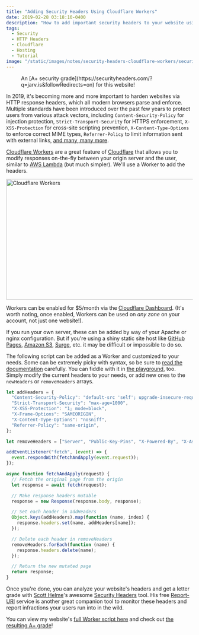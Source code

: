 ```yaml
---
title: "Adding Security Headers Using Cloudflare Workers"
date: 2019-02-28 03:18:10-0400
description: "How to add important security headers to your website using Cloudflare Workers before delivering the response to the user."
tags:
  - Security
  - HTTP Headers
  - Cloudflare
  - Hosting
  - Tutorial
image: "/static/images/notes/security-headers-cloudflare-workers/security-headers.png"
---
```


<Figure
  src="/public/static/images/notes/security-headers-cloudflare-workers/security-headers.png"
  width="700"
  height="275"
  priority
>
  An [A+ security grade](https://securityheaders.com/?q=jarv.is&amp;followRedirects=on) for this website!
</Figure>

In 2019, it's becoming more and more important to harden websites via HTTP response headers, which all modern browsers parse and enforce. Multiple standards have been introduced over the past few years to protect users from various attack vectors, including `Content-Security-Policy` for injection protection, `Strict-Transport-Security` for HTTPS enforcement, `X-XSS-Protection` for cross-site scripting prevention, `X-Content-Type-Options` to enforce correct MIME types, `Referrer-Policy` to limit information sent with external links, [and many, many more](https://www.netsparker.com/whitepaper-http-security-headers/).

[Cloudflare Workers](https://www.cloudflare.com/products/cloudflare-workers/) are a great feature of [Cloudflare](https://www.cloudflare.com/) that allows you to modify responses on-the-fly between your origin server and the user, similar to [AWS Lambda](https://aws.amazon.com/lambda/) (but much simpler). We'll use a Worker to add the headers.

<Image
  src="/public/static/images/notes/security-headers-cloudflare-workers/cf-workers.png"
  width="650"
  height="325"
  alt="Cloudflare Workers"
/>

Workers can be enabled for $5/month via the [Cloudflare Dashboard](https://dash.cloudflare.com/). (It's worth noting, once enabled, Workers can be used on _any zone_ on your account, not just one website!).

If you run your own server, these can be added by way of your Apache or nginx configuration. But if you're using a shiny static site host like [GitHub Pages](https://pages.github.com/), [Amazon S3](https://aws.amazon.com/s3/), [Surge](https://surge.sh/), etc. it may be difficult or impossible to do so.

The following script can be added as a Worker and customized to your needs. Some can be extremely picky with syntax, so be sure to [read the documentation](https://www.netsparker.com/whitepaper-http-security-headers/) carefully. You can fiddle with it in [the playground](https://cloudflareworkers.com/), too. Simply modify the current headers to your needs, or add new ones to the `newHeaders` or `removeHeaders` arrays.

```js showLineNumbers
let addHeaders = {
  "Content-Security-Policy": "default-src 'self'; upgrade-insecure-requests",
  "Strict-Transport-Security": "max-age=1000",
  "X-XSS-Protection": "1; mode=block",
  "X-Frame-Options": "SAMEORIGIN",
  "X-Content-Type-Options": "nosniff",
  "Referrer-Policy": "same-origin",
};

let removeHeaders = ["Server", "Public-Key-Pins", "X-Powered-By", "X-AspNet-Version"];

addEventListener("fetch", (event) => {
  event.respondWith(fetchAndApply(event.request));
});

async function fetchAndApply(request) {
  // Fetch the original page from the origin
  let response = await fetch(request);

  // Make response headers mutable
  response = new Response(response.body, response);

  // Set each header in addHeaders
  Object.keys(addHeaders).map(function (name, index) {
    response.headers.set(name, addHeaders[name]);
  });

  // Delete each header in removeHeaders
  removeHeaders.forEach(function (name) {
    response.headers.delete(name);
  });

  // Return the new mutated page
  return response;
}
```

Once you're done, you can analyze your website's headers and get a letter grade with [Scott Helme](https://scotthelme.co.uk/)'s awesome [Security Headers](https://securityheaders.com/) tool. His free [Report-URI](https://report-uri.com/) service is another great companion tool to monitor these headers and report infractions your users run into in the wild.

You can view my website's [full Worker script here](https://github.com/jakejarvis/jarv.is/blob/ededcc05c4a5b2650d5a7eb6f8d00496b61221e3/worker.js) and check out [the resulting A+ grade](https://securityheaders.com/?q=https%3A%2F%2Fjarv.is%2F)!
